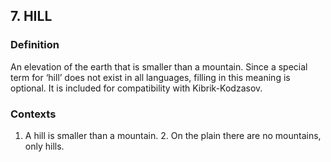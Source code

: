 ## 7. HILL
### Definition
An elevation of the earth that is smaller than a mountain. Since a special term for ‘hill’ does not exist in all languages, filling in this meaning is optional. It is included for compatibility with Kibrik-Kodzasov.

### Contexts
1. A hill is smaller than a mountain. 2. On the plain there are no mountains, only hills.

